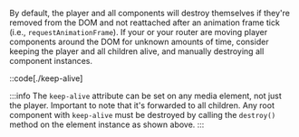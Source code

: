 By default, the player and all components will destroy themselves if they're removed from the
DOM and not reattached after an animation frame tick (i.e., `requestAnimationFrame`). If your or
your router are moving player components around the DOM for unknown amounts of time, consider
keeping the player and all children alive, and manually destroying all component instances.

::code[./keep-alive]

:::info
The `keep-alive` attribute can be set on any media element, not just the player. Important to note
that it's forwarded to all children. Any root component with `keep-alive` must be destroyed
by calling the `destroy()` method on the element instance as shown above.
:::
